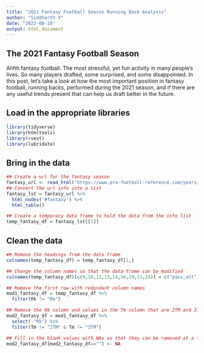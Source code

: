```yaml
---
title: "2021 Fantasy Football Season Running Back Analysis"
author: "Siddharth V"
date: "2022-08-28"
output: html_document
---
```


## The 2021 Fantasy Football Season
Ahhh fantasy football. The most stressful, yet fun activity in many people's lives. So many players drafted, some surprised, and some disappointed. In this post, let's take a look at how the most important position in fantasy football, running backs, performed during the 2021 season, and if there are any useful trends present that can help us draft better in the future. 

## Load in the appropriate libraries
```r
library(tidyverse)
library(htmltools)
library(rvest)
library(lubridate)
```

## Bring in the data
```r
## Create a url for the fantasy season
fantasy_url <- read_html('https://www.pro-football-reference.com/years/2021/fantasy.htm') 
## Convert the url info into a list
fantasy_lst = fantasy_url %>%
  html_nodes('#fantasy') %>%
  html_table()

## Create a temporary data frame to hold the data from the info list
temp_fantasy_df = fantasy_lst[[1]]
```

## Clean the data
```r
## Remove the headings from the data frame
colnames(temp_fantasy_df) = temp_fantasy_df[1,]

## Change the column names so that the data frame can be modified
colnames(temp_fantasy_df)[c(9,10,11,13,14,16,19,21,24)] = c("pass_att","pass_yds","pass_td","rush_att","rush_yds","rush_tds","rec_yds","rec_tds","total_tds")

## Remove the first row with redundant column names 
mod1_fantasy_df = temp_fantasy_df %>%
  filter(Rk != "Rk")

## Remove the Rk column and values in the Tm column that are 2TM and 3TM
mod2_fantasy_df = mod1_fantasy_df %>%
  select(-"Rk") %>%
  filter(Tm != "2TM" & Tm != "3TM")

## Fill in the blank values with NAs so that they can be removed at a later time
mod2_fantasy_df[mod2_fantasy_df==""] <- NA
```


